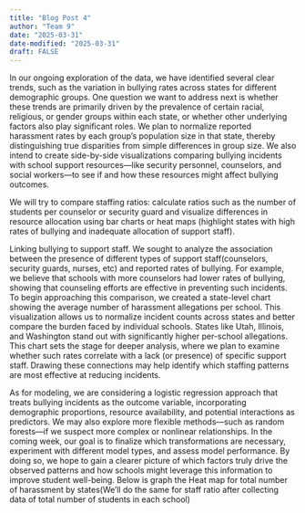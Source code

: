 ```yaml
---
title: "Blog Post 4"
author: "Team 9"
date: "2025-03-31"
date-modified: "2025-03-31"
draft: FALSE
---
```

In our ongoing exploration of the data, we have identified several clear trends, such as the variation in bullying rates across states for different demographic groups. One question we want to address next is whether these trends are primarily driven by the prevalence of certain racial, religious, or gender groups within each state, or whether other underlying factors also play significant roles. We plan to normalize reported harassment rates by each group’s population size in that state, thereby distinguishing true disparities from simple differences in group size. We also intend to create side-by-side visualizations comparing bullying incidents with school support resources—like security personnel, counselors, and social workers—to see if and how these resources might affect bullying outcomes.

We will try to compare staffing ratios: calculate ratios such as the number of students per counselor or security guard and visualize differences in resource allocation using bar charts or heat maps (highlight states with high rates of bullying and inadequate allocation of support staff).

Linking bullying to support staff. We sought to analyze the association between the presence of different types of support staff(counselors, security guards, nurses, etc) and reported rates of bullying. For example, we believe that schools with more counselors had lower rates of bullying, showing that counseling efforts are effective in preventing such incidents.
To begin approaching this comparison, we created a state-level chart showing the average number of harassment allegations per school. This visualization allows us to normalize incident counts across states and better compare the burden faced by individual schools. States like Utah, Illinois, and Washington stand out with significantly higher per-school allegations. This chart sets the stage for deeper analysis, where we plan to examine whether such rates correlate with a lack (or presence) of specific support staff. Drawing these connections may help identify which staffing patterns are most effective at reducing incidents.

As for modeling, we are considering a logistic regression approach that treats bullying incidents as the outcome variable, incorporating demographic proportions, resource availability, and potential interactions as predictors. We may also explore more flexible methods—such as random forests—if we suspect more complex or nonlinear relationships. In the coming week, our goal is to finalize which transformations are necessary, experiment with different model types, and assess model performance. By doing so, we hope to gain a clearer picture of which factors truly drive the observed patterns and how schools might leverage this information to improve student well-being.
Below is graph the Heat map for total number of harassment by states(We’ll do the same for staff ratio after collecting data of total number of students in each school)

